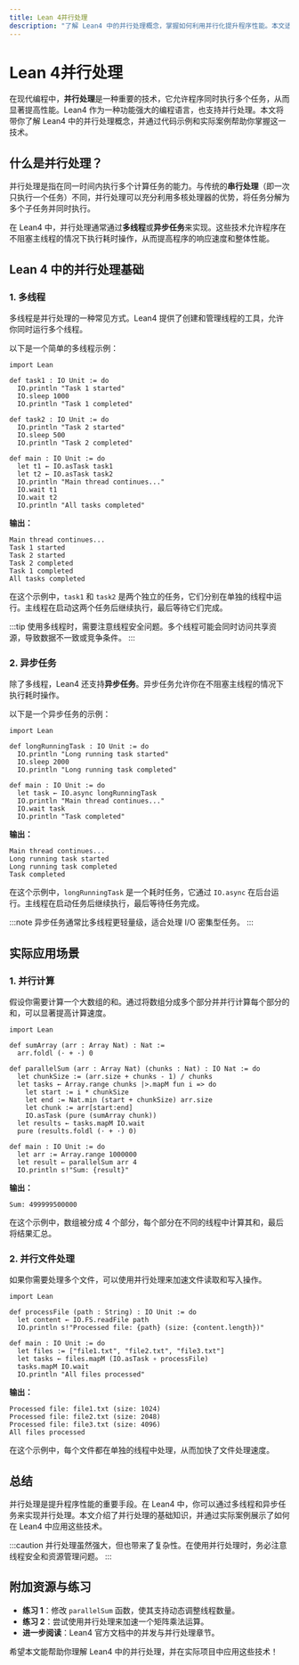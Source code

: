 ```yaml
---
title: Lean 4并行处理
description: "了解 Lean4 中的并行处理概念，掌握如何利用并行化提升程序性能。本文适合初学者，包含代码示例和实际应用场景。"
---
```


# Lean 4并行处理

在现代编程中，**并行处理**是一种重要的技术，它允许程序同时执行多个任务，从而显著提高性能。Lean4 作为一种功能强大的编程语言，也支持并行处理。本文将带你了解 Lean4 中的并行处理概念，并通过代码示例和实际案例帮助你掌握这一技术。

## 什么是并行处理？

并行处理是指在同一时间内执行多个计算任务的能力。与传统的**串行处理**（即一次只执行一个任务）不同，并行处理可以充分利用多核处理器的优势，将任务分解为多个子任务并同时执行。

在 Lean4 中，并行处理通常通过**多线程**或**异步任务**来实现。这些技术允许程序在不阻塞主线程的情况下执行耗时操作，从而提高程序的响应速度和整体性能。

## Lean 4 中的并行处理基础

### 1. 多线程

多线程是并行处理的一种常见方式。Lean4 提供了创建和管理线程的工具，允许你同时运行多个线程。

以下是一个简单的多线程示例：

```lean
import Lean

def task1 : IO Unit := do
  IO.println "Task 1 started"
  IO.sleep 1000
  IO.println "Task 1 completed"

def task2 : IO Unit := do
  IO.println "Task 2 started"
  IO.sleep 500
  IO.println "Task 2 completed"

def main : IO Unit := do
  let t1 ← IO.asTask task1
  let t2 ← IO.asTask task2
  IO.println "Main thread continues..."
  IO.wait t1
  IO.wait t2
  IO.println "All tasks completed"
```

**输出：**
```
Main thread continues...
Task 1 started
Task 2 started
Task 2 completed
Task 1 completed
All tasks completed
```

在这个示例中，`task1` 和 `task2` 是两个独立的任务，它们分别在单独的线程中运行。主线程在启动这两个任务后继续执行，最后等待它们完成。

:::tip
使用多线程时，需要注意线程安全问题。多个线程可能会同时访问共享资源，导致数据不一致或竞争条件。
:::

### 2. 异步任务

除了多线程，Lean4 还支持**异步任务**。异步任务允许你在不阻塞主线程的情况下执行耗时操作。

以下是一个异步任务的示例：

```lean
import Lean

def longRunningTask : IO Unit := do
  IO.println "Long running task started"
  IO.sleep 2000
  IO.println "Long running task completed"

def main : IO Unit := do
  let task ← IO.async longRunningTask
  IO.println "Main thread continues..."
  IO.wait task
  IO.println "Task completed"
```

**输出：**
```
Main thread continues...
Long running task started
Long running task completed
Task completed
```

在这个示例中，`longRunningTask` 是一个耗时任务，它通过 `IO.async` 在后台运行。主线程在启动任务后继续执行，最后等待任务完成。

:::note
异步任务通常比多线程更轻量级，适合处理 I/O 密集型任务。
:::

## 实际应用场景

### 1. 并行计算

假设你需要计算一个大数组的和。通过将数组分成多个部分并并行计算每个部分的和，可以显著提高计算速度。

```lean
import Lean

def sumArray (arr : Array Nat) : Nat :=
  arr.foldl (· + ·) 0

def parallelSum (arr : Array Nat) (chunks : Nat) : IO Nat := do
  let chunkSize := (arr.size + chunks - 1) / chunks
  let tasks ← Array.range chunks |>.mapM fun i => do
    let start := i * chunkSize
    let end := Nat.min (start + chunkSize) arr.size
    let chunk := arr[start:end]
    IO.asTask (pure (sumArray chunk))
  let results ← tasks.mapM IO.wait
  pure (results.foldl (· + ·) 0)

def main : IO Unit := do
  let arr := Array.range 1000000
  let result ← parallelSum arr 4
  IO.println s!"Sum: {result}"
```

**输出：**
```
Sum: 499999500000
```

在这个示例中，数组被分成 4 个部分，每个部分在不同的线程中计算其和，最后将结果汇总。

### 2. 并行文件处理

如果你需要处理多个文件，可以使用并行处理来加速文件读取和写入操作。

```lean
import Lean

def processFile (path : String) : IO Unit := do
  let content ← IO.FS.readFile path
  IO.println s!"Processed file: {path} (size: {content.length})"

def main : IO Unit := do
  let files := ["file1.txt", "file2.txt", "file3.txt"]
  let tasks ← files.mapM (IO.asTask ∘ processFile)
  tasks.mapM IO.wait
  IO.println "All files processed"
```

**输出：**
```
Processed file: file1.txt (size: 1024)
Processed file: file2.txt (size: 2048)
Processed file: file3.txt (size: 4096)
All files processed
```

在这个示例中，每个文件都在单独的线程中处理，从而加快了文件处理速度。

## 总结

并行处理是提升程序性能的重要手段。在 Lean4 中，你可以通过多线程和异步任务来实现并行处理。本文介绍了并行处理的基础知识，并通过实际案例展示了如何在 Lean4 中应用这些技术。

:::caution
并行处理虽然强大，但也带来了复杂性。在使用并行处理时，务必注意线程安全和资源管理问题。
:::

## 附加资源与练习

- **练习 1**：修改 `parallelSum` 函数，使其支持动态调整线程数量。
- **练习 2**：尝试使用并行处理来加速一个矩阵乘法运算。
- **进一步阅读**：Lean4 官方文档中的并发与并行处理章节。

希望本文能帮助你理解 Lean4 中的并行处理，并在实际项目中应用这些技术！